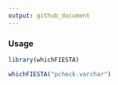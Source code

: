 ```yaml
---
output: github_document
---
```


### Usage

```r
library(whichFIESTA)

whichFIESTA("pcheck.varchar")
```

